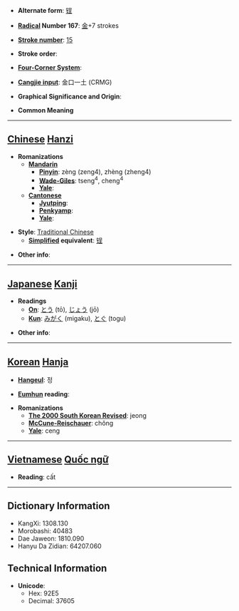 * '''Alternate form''': [[锃]]

* '''[[Wiktionary:Chinese radical index| Radical]] Number 167''': [[Wiktionary:Chinese radical index 金|金]]+7 strokes

* '''[[Wiktionary:Chinese total strokes index|Stroke number]]''': [[Wiktionary:Chinese total strokes index 15|15]]

* '''Stroke order''': 

* '''[[Wiktionary:Chinese four corner index|Four-Corner System]]''': 

* '''[[Wiktionary:Chinese Cangjie index|Cangjie input]]''': 金口一土 (CRMG)

* '''Graphical Significance and Origin''': 

* '''Common Meaning'''

----

== [[Chinese]] [[Hanzi]] ==

* '''Romanizations'''
** '''[[Mandarin]]'''
*** '''[[Pinyin]]''': zèng (zeng4), zhèng (zheng4)
*** '''[[Wade-Giles]]''': tseng<sup>4</sup>, cheng<sup>4</sup>
*** '''[[Yale]]''': 
** '''[[Cantonese]]'''
*** '''[[Jyutping]]''':
*** '''[[Penkyamp]]''': 
*** '''[[Yale]]''': 

* '''Style''': [[Traditional Chinese]] 
** '''[[Simplified Chinese|Simplified]] equivalent''': [[锃]]

* '''Other info''': 

----

== [[Japanese]] [[Kanji]] ==

* '''Readings'''
** '''[[On]]''': [[とう]] (tō), [[じょう]] (jō)
** '''[[Kun]]''': [[みがく]] (migaku), [[とぐ]] (togu)

* '''Other info''':  

----

== [[Korean]] [[Hanja]] ==

* '''[[Hangeul]]''': 정

* '''[[Eumhun]] reading''': 

* '''Romanizations'''
** '''[[The 2000 South Korean Revised Romanization|The 2000 South Korean Revised]]''': jeong
** '''[[McCune-Reischauer]]''': chŏng
** '''[[Yale]]''': ceng


----

== [[Vietnamese]] [[Quốc ngữ]] ==

* '''Reading''': cất

----

== Dictionary Information ==

* KangXi: 1308.130
* Morobashi: 40483
* Dae Jaweon: 1810.090
* Hanyu Da Zidian: 64207.060

== Technical Information ==

* '''Unicode''':
** Hex: 92E5
** Decimal: 37605